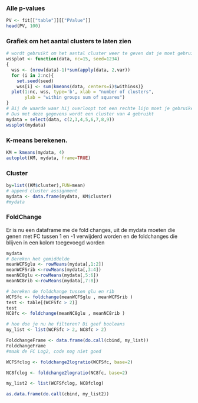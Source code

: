 ### Alle p-values
```r
PV <- fit[["table"]][["PValue"]]
head(PV, 100)
```
### Grafiek om het aantal clusters te laten zien
```r
# wordt gebruikt om het aantal cluster weer te geven dat je moet gebruiken voor de K-means
wssplot <- function(data, nc=15, seed=1234)
{
  wss <- (nrow(data)-1)*sum(apply(data, 2,var))
  for (i in 2:nc){
    set.seed(seed)
    wss[i] <- sum(kmeans(data, centers=i)$withinss)}
  plot(1:nc, wss, type='b', xlab = "number of clusters", 
       ylab = "within groups sum of squares")
}
# Bij de waarde waar hij overloopt tot een rechte lijn moet je gebruiken voor aantal clusters.
# Dus met deze gegevens wordt een cluster van 4 gebruikt
mydata = select(data, c(2,3,4,5,6,7,8,9))
wssplot(mydata)
```



### K-means berekenen.
```r
KM = kmeans(mydata, 4)
autoplot(KM, mydata, frame=TRUE)
```

### Cluster
```r
by=list((KM$cluster),FUN=mean)
# append cluster assignment
mydata <- data.frame(mydata, KM$cluster)
#mydata
```

### FoldChange
Er is nu een dataframe me de fold changes,
uit de mydata moeten die genen met FC tussen 1 en -1 verwijderd worden
en de foldchanges die blijven in een kolom toegevoegd worden
```r

mydata
# Bereken het gemiddelde
meanWCFSglu <- rowMeans(mydata[,1:2])
meanWCFSrib <-rowMeans(mydata[,3:4])
meanNC8glu <-rowMeans(mydata[,5:6])
meanNC8rib <-rowMeans(mydata[,7:8])

# bereken de foldchange tussen glu en rib
WCFSfc <- foldchange(meanWCFSglu , meanWCFSrib )
test <- table[(WCFSfc > 2)]
test
NC8fc <- foldchange(meanNC8glu , meanNC8rib )

# hoe doe je nu he filteren? Di geef booleans
my_list <- list(WCFSfc > 2, NC8fc > 2)

FoldchangeFrame <- data.frame(do.call(cbind, my_list))
FoldchangeFrame
#maak de FC Log2, code nog niet goed

WCFSfclog <- foldchange2logratio(WCFSfc, base=2)

NC8fclog <- foldchange2logratio(NC8fc, base=2)

my_list2 <- list(WCFSfclog, NC8fclog)

as.data.frame(do.call(cbind, my_list2))
```











